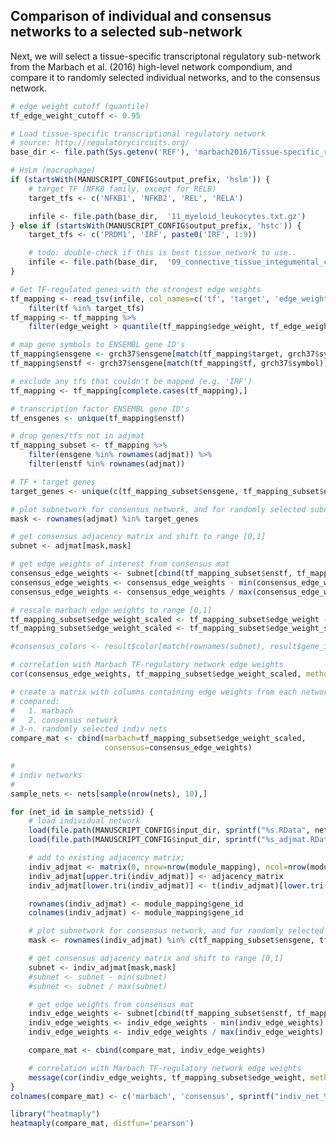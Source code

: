 ## Comparison of individual and consensus networks to a selected sub-network

Next, we will select a tissue-specific transcriptonal regulatory sub-network 
from the Marbach et al. (2016) high-level network compondium, and compare
it to randomly selected individual networks, and to the consensus network.

```r
# edge weight cutoff (quantile)
tf_edge_weight_cutoff <- 0.95

# Load tissue-specific transcriptional regulatory network 
# source: http://regulatorycircuits.org/
base_dir <- file.path(Sys.getenv('REF'), 'marbach2016/Tissue-specific_regulatory_networks_FANTOM5-v1/32_high-level_networks')

# HsLm (macrophage)
if (startsWith(MANUSCRIPT_CONFIG$output_prefix, 'hslm')) {
    # target TF (NFKB family, except for RELB)
    target_tfs <- c('NFKB1', 'NFKB2', 'REL', 'RELA')

    infile <- file.path(base_dir,  '11_myeloid_leukocytes.txt.gz')
} else if (startsWith(MANUSCRIPT_CONFIG$output_prefix, 'hstc')) {
    target_tfs <- c('PRDM1', 'IRF', paste0('IRF', 1:9))

    # todo: double-check if this is best tissue network to use..
    infile <- file.path(base_dir,  '09_connective_tissue_integumental_cells.txt.gz')
}

# Get TF-regulated genes with the strongest edge weights
tf_mapping <- read_tsv(infile, col_names=c('tf', 'target', 'edge_weight')) %>%
    filter(tf %in% target_tfs)
tf_mapping <- tf_mapping %>%
    filter(edge_weight > quantile(tf_mapping$edge_weight, tf_edge_weight_cutoff))

# map gene symbols to ENSEMBL gene ID's
tf_mapping$ensgene <- grch37$ensgene[match(tf_mapping$target, grch37$symbol)]
tf_mapping$enstf <- grch37$ensgene[match(tf_mapping$tf, grch37$symbol)]

# exclude any tfs that couldn't be mapped (e.g. 'IRF')
tf_mapping <- tf_mapping[complete.cases(tf_mapping),]

# transcription factor ENSEMBL gene ID's
tf_ensgenes <- unique(tf_mapping$enstf) 

# drop genes/tfs not in adjmat
tf_mapping_subset <- tf_mapping %>%
    filter(ensgene %in% rownames(adjmat)) %>%
    filter(enstf %in% rownames(adjmat))

# TF + target genes
target_genes <- unique(c(tf_mapping_subset$ensgene, tf_mapping_subset$enstf))

# plot subnetwork for consensus network, and for randomly selected subnetworks
mask <- rownames(adjmat) %in% target_genes 

# get consensus adjacency matrix and shift to range [0,1]
subnet <- adjmat[mask,mask]

# get edge weights of interest from consensus mat
consensus_edge_weights <- subnet[cbind(tf_mapping_subset$enstf, tf_mapping_subset$ensgene)]
consensus_edge_weights <- consensus_edge_weights - min(consensus_edge_weights)
consensus_edge_weights <- consensus_edge_weights / max(consensus_edge_weights)

# rescale marbach edge weights to range [0,1]
tf_mapping_subset$edge_weight_scaled <- tf_mapping_subset$edge_weight - min(tf_mapping_subset$edge_weight)
tf_mapping_subset$edge_weight_scaled <- tf_mapping_subset$edge_weight_scaled / max(tf_mapping_subset$edge_weight_scaled)

#consensus_colors <- result$color[match(rownames(subnet), result$gene_id)]

# correlation with Marbach TF-regulatory network edge weights
cor(consensus_edge_weights, tf_mapping_subset$edge_weight_scaled, method='spearman')

# create a matrix with columns containing edge weights from each network
# compared:
#   1. marbach
#   2. consensus network
# 3-n. randomly selected indiv nets
compare_mat <- cbind(marbach=tf_mapping_subset$edge_weight_scaled, 
                     consensus=consensus_edge_weights)

#
# indiv networks
#
sample_nets <- nets[sample(nrow(nets), 10),]

for (net_id in sample_nets$id) {
    # load individual network
    load(file.path(MANUSCRIPT_CONFIG$input_dir, sprintf("%s.RData", net_id)))
    load(file.path(MANUSCRIPT_CONFIG$input_dir, sprintf("%s_adjmat.RData", net_id)))

    # add to existing adjacency matrix;
    indiv_adjmat <- matrix(0, nrow=nrow(module_mapping), ncol=nrow(module_mapping))
    indiv_adjmat[upper.tri(indiv_adjmat)] <- adjacency_matrix
    indiv_adjmat[lower.tri(indiv_adjmat)] <- t(indiv_adjmat)[lower.tri(indiv_adjmat)]

    rownames(indiv_adjmat) <- module_mapping$gene_id
    colnames(indiv_adjmat) <- module_mapping$gene_id

    # plot subnetwork for consensus network, and for randomly selected subnetworks
    mask <- rownames(indiv_adjmat) %in% c(tf_mapping_subset$ensgene, tf_ensgenes)

    # get consensus adjacency matrix and shift to range [0,1]
    subnet <- indiv_adjmat[mask,mask]
    #subnet <- subnet - min(subnet)
    #subnet <- subnet / max(subnet)

    # get edge weights from consensus mat
    indiv_edge_weights <- subnet[cbind(tf_mapping_subset$enstf, tf_mapping_subset$ensgene)]
    indiv_edge_weights <- indiv_edge_weights - min(indiv_edge_weights)
    indiv_edge_weights <- indiv_edge_weights / max(indiv_edge_weights)

    compare_mat <- cbind(compare_mat, indiv_edge_weights)

    # correlation with Marbach TF-regulatory network edge weights
    message(cor(indiv_edge_weights, tf_mapping_subset$edge_weight, method='spearman'))
}
colnames(compare_mat) <- c('marbach', 'consensus', sprintf("indiv_net_%d", sample_nets$id))
```

```r
library("heatmaply")
heatmaply(compare_mat, distfun='pearson')
```
